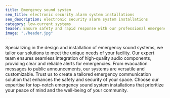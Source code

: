 ```yaml
---
title: Emergency sound system
seo_title: electronic security alarm system installations
seo_description: electronic security alarm system installations
category: low-current systems
teaser: Ensure safety and rapid response with our professional emergency sound system installations. Our company is dedicated to implementing cutting-edge technology for swift and effective communication in critical situations. 
image: "./header.jpg"
---
```

<p>
Specializing in the design and installation of emergency sound systems, we tailor our solutions to meet the unique needs of your facility. Our expert team ensures seamless integration of high-quality audio components, providing clear and reliable alerts for emergencies. From evacuation messages to public announcements, our systems are versatile and customizable. Trust us to create a tailored emergency communication solution that enhances the safety and security of your space. Choose our expertise for top-notch emergency sound system installations that prioritize your peace of mind and the well-being of your community.
</p>